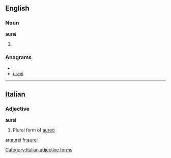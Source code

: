 ==English==

===Noun===
'''aurei'''

# {{plural of|[[aureus]]}}

===Anagrams===
* {{alphagram|aeiru}}
* [[uraei#English|uraei]]


----

==Italian==

===Adjective===
'''aurei''' {{m}}

# Plural form of [[aureo]]

[[Category:Italian adjective forms]]

[[ar:aurei]]
[[fr:aurei]]